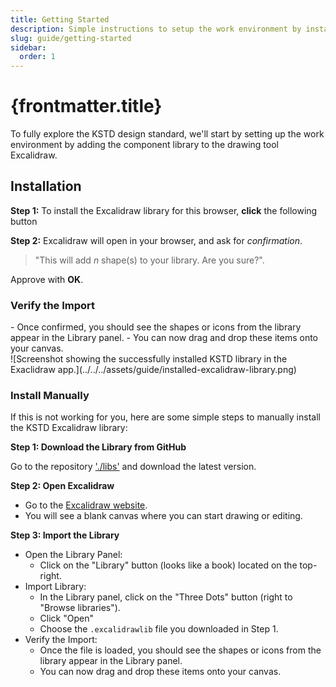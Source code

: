 ```yaml
---
title: Getting Started
description: Simple instructions to setup the work environment by installing the KSTD component library to Excalidraw.
slug: guide/getting-started
sidebar:
  order: 1
---
```



# {frontmatter.title}

To fully explore the KSTD design standard, we'll start by setting up the work environment by adding the
component library to the drawing tool Excalidraw.

## Installation

**Step 1:** To install the Excalidraw library for this browser, **click** the following button


<div class="sl-flex">
    <CallToAction attrs={{class: "minimal !px-4", target: "_blank"}}
                  link={globals.lib.install}
                  icon={{type: 'icon', name: 'external'}}
                  variant="primary"
                  set:html="Install"/>
</div>

**Step 2:** Excalidraw will open in your browser, and ask for _confirmation_.
> "This will add _n_ shape(s) to your library. Are you sure?".

Approve with **OK**.

### Verify the Import

<TwoCols>
<div class="!mt-4">
    - Once confirmed, you should see the shapes or icons from the library appear in the Library panel.
    - You can now drag and drop these items onto your canvas.
</div>
<div class="flex justify-center items-center [&>*>img]:w-64">
    ![Screenshot showing the successfully installed KSTD library in the Exaclidraw app.](../../../assets/guide/installed-excalidraw-library.png)
</div>
</TwoCols>

### Install Manually

If this is not working for you, here are some simple steps to manually install the KSTD Excalidraw library:

**Step 1: Download the Library from GitHub**

Go to the repository ['./libs'](https://github.com/thriving-dev/kafka-streams-topology-design/tree/main/libs)
and download the latest version.

**Step 2: Open Excalidraw**

- Go to the [Excalidraw website](https://excalidraw.com/).
- You will see a blank canvas where you can start drawing or editing.

**Step 3: Import the Library**

- Open the Library Panel:
  - Click on the "Library" button (looks like a book) located on the top-right.
- Import Library:
  - In the Library panel, click on the "Three Dots" button (right to "Browse libraries").
  - Click "Open"
  - Choose the `.excalidrawlib` file you downloaded in Step 1.
- Verify the Import:
  - Once the file is loaded, you should see the shapes or icons from the library appear in the Library panel.
  - You can now drag and drop these items onto your canvas.


